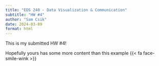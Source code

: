 ```yaml
---
title: "EDS 240 - Data Visualization & Communication"
subtitle: "HW #4"
author: "Sam Csik"
date: 2024-03-09
format: html
---
```


This is my submitted HW #4! 

Hopefully yours has some more content than this example {{< fa face-smile-wink >}}
